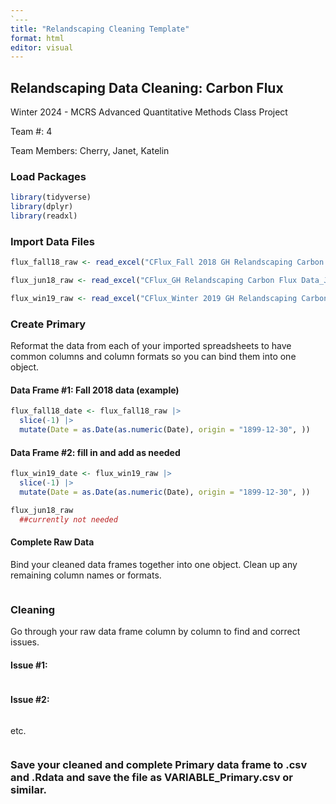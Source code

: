 ```yaml
---
`---
title: "Relandscaping Cleaning Template"
format: html
editor: visual
---
```


## Relandscaping Data Cleaning: Carbon Flux

Winter 2024 - MCRS Advanced Quantitative Methods Class Project

Team #: 4

Team Members: Cherry, Janet, Katelin

### Load Packages

```r
library(tidyverse)
library(dplyr)
library(readxl)
```

### Import Data Files

```r
flux_fall18_raw <- read_excel("CFlux_Fall 2018 GH Relandscaping Carbon Flux Data.xlsx")

flux_jun18_raw <- read_excel("CFlux_GH Relandscaping Carbon Flux Data_Jun2018.xlsx")

flux_win19_raw <- read_excel("CFlux_Winter 2019 GH Relandscaping Carbon Flux Data.xlsx")


```

### Create Primary

Reformat the data from each of your imported spreadsheets to have common columns and column formats so you can bind them into one object.

#### Data Frame #1: Fall 2018 data (example)

```r
flux_fall18_date <- flux_fall18_raw |>
  slice(-1) |>
  mutate(Date = as.Date(as.numeric(Date), origin = "1899-12-30", ))


```

#### Data Frame #2: fill in and add as needed

```r
flux_win19_date <- flux_win19_raw |>
  slice(-1) |>
  mutate(Date = as.Date(as.numeric(Date), origin = "1899-12-30", ))
```

```r
flux_jun18_raw
  ##currently not needed
```

#### Complete Raw Data

Bind your cleaned data frames together into one object. Clean up any remaining column names or formats.

```r

```

### Cleaning

Go through your raw data frame column by column to find and correct issues.

#### Issue #1:

```r

```

#### Issue #2:

```r

```

etc.

```r

```

### Save your cleaned and complete Primary data frame to .csv and .Rdata and save the file as VARIABLE_Primary.csv or similar.

```r

```
